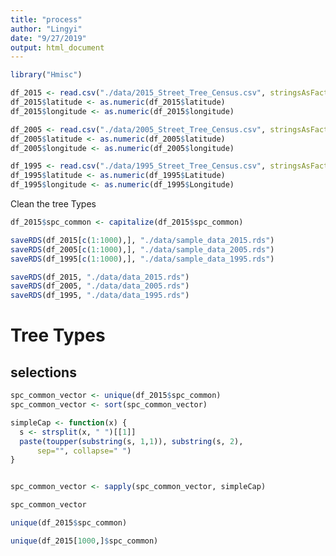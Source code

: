 ```yaml
---
title: "process"
author: "Lingyi"
date: "9/27/2019"
output: html_document
---
```

```r
library("Hmisc")
```


```r
df_2015 <- read.csv("./data/2015_Street_Tree_Census.csv", stringsAsFactors = F)
df_2015$latitude <- as.numeric(df_2015$latitude)
df_2015$longitude <- as.numeric(df_2015$longitude)

df_2005 <- read.csv("./data/2005_Street_Tree_Census.csv", stringsAsFactors = F)
df_2005$latitude <- as.numeric(df_2005$latitude)
df_2005$longitude <- as.numeric(df_2005$longitude)

df_1995 <- read.csv("./data/1995_Street_Tree_Census.csv", stringsAsFactors = F)
df_1995$latitude <- as.numeric(df_1995$Latitude)
df_1995$longitude <- as.numeric(df_1995$Longitude)

```


Clean the tree Types 
```r
df_2015$spc_common <- capitalize(df_2015$spc_common)
```



```r
saveRDS(df_2015[c(1:1000),], "./data/sample_data_2015.rds")
saveRDS(df_2005[c(1:1000),], "./data/sample_data_2005.rds")
saveRDS(df_1995[c(1:1000),], "./data/sample_data_1995.rds")
```

```r
saveRDS(df_2015, "./data/data_2015.rds")
saveRDS(df_2005, "./data/data_2005.rds")
saveRDS(df_1995, "./data/data_1995.rds")
```

# Tree Types 
## selections 
```r
spc_common_vector <- unique(df_2015$spc_common)
spc_common_vector <- sort(spc_common_vector)

simpleCap <- function(x) {
  s <- strsplit(x, " ")[[1]]
  paste(toupper(substring(s, 1,1)), substring(s, 2),
      sep="", collapse=" ")
}


spc_common_vector <- sapply(spc_common_vector, simpleCap)
```

```r
spc_common_vector
```

```r
unique(df_2015$spc_common)
```


```r
unique(df_2015[1000,]$spc_common)
```

